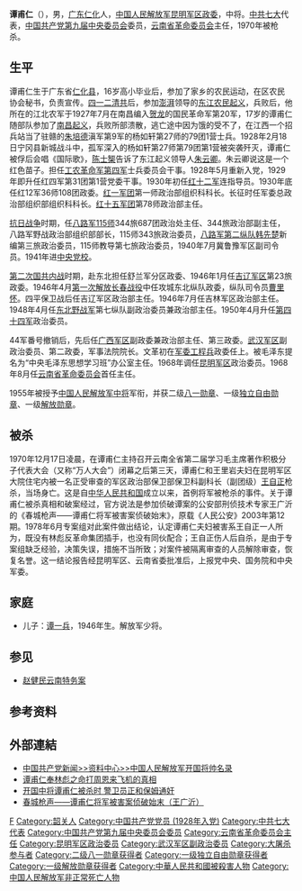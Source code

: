 {{军人
|name = 谭甫仁
|image name =Tan Furen.jpg
|width = 
|图片简介  = 
|job = 
|job-1 = 
|job-2 = 
|job-3 =
|period = 
|period-1 = 
|period-2 = 
|period-3 = 
|birthname = 
|other_names = 
|foreign_names =
|english_names = 
|Sex = 男
|date of birth = {{Birth date|1910|4|1}}
|place of birth = {{QING}}[[广东省|广东省]][[仁化县|仁化县]]
|date of death = {{Death date and age|1970|12|17|1910|4|1}}
|place of death = {{PRC}}[[云南省|云南省]][[昆明市|昆明市]]
|nationality = {{PRC}}
|residence =
|languages = [[汉语|汉语]]
|height =
|weight =
|party = {{CPC}}
|rank = [[File:Lieutenant_General_rank_insignia_(PRC,_1955-1965).jpg|30px]] [[中国人民解放军中将|中国人民解放军中将]]
|spouse = 
|relatives = 
|educate = 
|past =
|work = 
|award =
* [[File:Order_of_Bayi_2nd_Class.svg|50px]] [[中华人民共和国|中华人民共和国]]二级[[八一勋章_(1955年)|八一勋章]]
* [[File:Order_of_Independence_and_Freedom_1st_Class.svg|50px]] [[中华人民共和国|中华人民共和国]]一级[[独立自由勋章|独立自由勋章]]
* [[File:Order_of_Liberation_1st_Class.svg|50px]] [[中华人民共和国|中华人民共和国]]一级[[解放勋章|解放勋章]]
|rankrecord = 
}}
'''谭甫仁'''（{{bd|1910年|4月1日|1970年|12月17日}}），男，[[广东省|广东]][[仁化县|仁化]]人，[[中国人民解放军|中国人民解放军]][[昆明军区|昆明军区]][[政委|政委]]，中将。[[中共七大|中共七大]]代表，[[中国共产党第九届中央委员会|中国共产党第九届中央委员会]]委员，[[云南省革命委员会|云南省革命委员会]]主任，1970年被枪杀。

== 生平 ==
谭甫仁生于广东省[[仁化县|仁化县]]，16岁高小毕业后，参加了家乡的农民运动，在区农民协会秘书，负责宣传。[[四一二清共|四一二清共]]后，参加[[澎湃|澎湃]]领导的[[东江农民起义|东江农民起义]]，兵败后，他所在的江北农军于1927年7月在南昌编入[[贺龙|贺龙]]的国民革命军第20军，17岁的谭甫仁随部队参加了[[南昌起义|南昌起义]]，兵败所部溃散，逃亡途中因为饿的受不了，在江西一个招兵站当了驻赣的[[朱培德|朱培德]]滇军第9军的杨如轩第27师的79团1营士兵。1928年2月18日宁冈县新城战斗中，孤军深入的杨如轩第27师第79团第1营被突袭歼灭，谭甫仁被俘后会唱《国际歌》，[[陈士榘|陈士榘]]告诉了东江起义领导人[[朱云卿|朱云卿]]。朱云卿说这是一个红色苗子。担任[[红四军|工农革命军第四军]]士兵委员会干事。1928年5月重新入党，1929年即升任红四军第31团第1营党委干事。1930年初任[[红十二军|红十二军]]连指导员。1930年底任红12军36师108团政委。[[红一军团|红一军团]]第一师政治部组织科科长。长征时任军委总政治部组织部组织科科长。[[红十五军团|红十五军团]]第78师政治部主任。

[[抗日战争|抗日战争]]时期，任[[八路军|八路军]][[115师|115师]]344旅687团政治处主任、344旅政治部副主任，八路军野战政治部组织部部长，115师343旅政治委员，[[八路军第二纵队|八路军第二纵队]][[韩先楚|韩先楚]]新编第三旅政治委员，115师教导第七旅政治委员，1940年7月冀鲁豫军区副司令员。1941年进[[中央党校|中央党校]]。

[[第二次国共内战|第二次国共内战]]时期，赴东北担任舒兰军分区政委、1946年1月任[[吉辽军区|吉辽军区]]第23旅政委。1946年4月[[第一次解放长春战役|第一次解放长春战役]]中任攻城东北纵队政委，纵队司令员[[曹里怀|曹里怀]]。四平保卫战后任吉辽军区政治部主任。1946年7月任吉林军区政治部主任。1948年4月任[[东北野战军|东北野战军]]第七纵队副政治委员兼政治部主任。1950年4月升任[[中国人民解放军第44军|第四十四军]]政治委员。

44军番号撤销后，先后任[[广西军区|广西军区]]副政委兼政治部主任、第三政委。[[武汉军区|武汉军区]]副政治委员、第二政委，军事法院院长。文革初在[[中国人民解放军工程兵|军委工程兵]]政委任上。被毛泽东提名为“中央毛泽东思想学习班”办公室主任。1968年调任[[昆明军区|昆明军区]]政治委员。1968年8月任[[云南省革命委员会|云南省革命委员会]]首任主任。

1955年被授予[[中国人民解放军中将|中国人民解放军中将]]军衔，并获二级[[八一勋章_(1955年)|八一勋章]]、一级[[独立自由勋章|独立自由勋章]]、一级[[解放勋章|解放勋章]]。

== 被杀 ==
1970年12月17日凌晨，在谭甫仁主持召开云南全省第二届学习毛主席著作积极分子代表大会（又称“万人大会”）闭幕之后第三天，谭甫仁和王里岩夫妇在昆明军区大院住宅内被一名正受审查的军区政治部保卫部保卫科副科长（副团级）[[王自正|王自正]]枪杀，当场身亡。这是自[[中华人民共和国|中华人民共和国]]成立以来，首例将军被枪杀的事件。关于谭甫仁被杀真相和破案经过，官方说法是参加侦破谭案的公安部刑侦技术专家王广沂的《春城枪声——谭甫仁将军被害案侦破始末》，原载《人民公安》2003年第12期。1978年6月专案组对此案件做出结论，认定谭甫仁夫妇被害系王自正一人所为，既没有林彪反革命集团插手，也没有同伙配合；王自正伤人后自杀，是由于专案组缺乏经验，决策失误，措施不当所致；对案件被隔离审查的人员解除审查，恢复名誉。这一结论报告经昆明军区、云南省委批准后，上报党中央、国务院和中央军委。

== 家庭 ==
* 儿子：[[谭一兵|谭一兵]]，1946年生。解放军少将。

== 参见 ==
* [[赵健民云南特务案|赵健民云南特务案]]

== 参考资料 ==
{{reflist}}

==外部連結==
*[http://cpc.people.com.cn/GB/64162/126778/130393/7587882.html 中国共产党新闻>>资料中心>>中国人民解放军开国将帅名录]{{Wayback|url=http://cpc.people.com.cn/GB/64162/126778/130393/7587882.html |date=20090531161434 }}
*[http://news.ifeng.com/history/1/midang/200808/0801_2664_688391.shtml 谭甫仁奉林彪之命打周恩来飞机的真相]{{Wayback|url=http://news.ifeng.com/history/1/midang/200808/0801_2664_688391.shtml |date=20080910135720 }}
*[http://news.ifeng.com/history/1/midang/200805/0516_2664_543955.shtml 开国中将谭甫仁被杀时 警卫员正和保姆通奸]{{Wayback|url=http://news.ifeng.com/history/1/midang/200805/0516_2664_543955.shtml |date=20080913223318 }}
*[https://web.archive.org/web/20120104212421/http://www.mps.gov.cn/n16/n1327/n4834/n1452660/1470952.html 春城枪声——谭甫仁将军被害案侦破始末（王广沂）]

{{start box}}
{{s-gov|prc}}
{{s-before|[[周兴_(1905年)|周兴]]|[[云南省人民委员会|云南省人民委员会]]省长}}
{{s-title|[[云南省革命委员会|云南省革命委员会]]主任|1968年8月－{{box|1970年12月}}}}
{{s-after|[[周兴_(1905年)|周兴]]}}
{{s-ppo|cpc}}
{{s-before|[[阎红彦|阎红彦]]}}
{{s-title|[[中国共产党云南省委员会|中国共产党云南省委员会]]书记|1967年1月－1970年6月}}
{{s-after|[[周兴_(1905年)|周兴]]}}
{{s-mil|pla}}
{{s-before|[[阎红彦|阎红彦]]}}
{{s-title|[[中国人民解放军昆明军区|中国人民解放军昆明军区]]政治委员|1968年5月－{{box|1970年12月}}}}
{{s-after|[[周兴_(1905年)|周兴]]}}
{{end box}}

{{中國人民解放軍開國中將}}
{{中华人民共和国云南省地方领导人|nocat}}
{{云南行政长官}}

{{Authority control}}
{{DEFAULTSORT:Tan谭}}
[[Category:谭姓|F]]
[[Category:韶关人|Category:韶关人]]
[[Category:中国共产党党员_(1928年入党)|Category:中国共产党党员 (1928年入党)]]
[[Category:中共七大代表|Category:中共七大代表]]
[[Category:中国共产党第九届中央委员会委员|Category:中国共产党第九届中央委员会委员]]
[[Category:云南省革命委员会主任|Category:云南省革命委员会主任]]
[[Category:昆明军区政治委员|Category:昆明军区政治委员]]
[[Category:武汉军区副政治委员|Category:武汉军区副政治委员]]
[[Category:大屠杀参与者|Category:大屠杀参与者]]
[[Category:二级八一勋章获得者|Category:二级八一勋章获得者]]
[[Category:一级独立自由勋章获得者|Category:一级独立自由勋章获得者]]
[[Category:一级解放勋章获得者|Category:一级解放勋章获得者]]
[[Category:中華人民共和國被殺害人物|Category:中華人民共和國被殺害人物]]
[[Category:中国人民解放军非正常死亡人物|Category:中国人民解放军非正常死亡人物]]